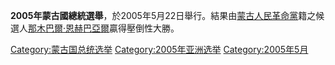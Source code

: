 {{expand|time=2016-07-04T05:49:18+00:00}}
{{unreferenced|time=2016-07-04T05:49:18+00:00}}
{{Infobox Election
|election_name      = 2005年蒙古國總統選舉
|country            = Mongolia
|type               = presidential
|ongoing            = no
|previous_election  =2001年蒙古國總統選舉
|previous_year      = 2001年
|next_election      = 2009年蒙古國總統選舉
|next_year          = 2009年
|election_date      = 2005年5月22日
|image1             = [[File:Nambaryn_Enkhbayar.jpg|105px]]
|nominee1           = [[那木巴爾·恩赫巴亞爾|那木巴爾·恩赫巴亞爾]]
|party1             = [[蒙古人民革命黨|蒙古人民革命黨]]
|popular_vote1      = 495,730票
|percentage1        = 54.20%
|image2             = [[File:Replace_this_image_male.svg|95px]]
|nominee2           = [[门德赛汗·恩赫赛汗|门德赛汗·恩赫赛汗]]
|party2             = [[民主黨_(蒙古)|民主黨]]
|popular_vote2      = 184,743票
|percentage2        = 20.20%
| map_image          = Mongolia President Elections 2005.svg
| map_size           = 300px
| map_caption        = 
|title=總統
|before_election=[[那楚克·巴嘎班迪|那楚克·巴嘎班迪]]
|before_party= 蒙古人民革命黨
|after_election=[[那木巴爾·恩赫巴亞爾|那木巴爾·恩赫巴亞爾]]
|after_party = 蒙古人民革命黨
}}
'''2005年蒙古國總統選舉'''，於2005年5月22日舉行。結果由[[蒙古人民革命黨|蒙古人民革命黨]]籍之候選人[[那木巴爾·恩赫巴亞爾|那木巴爾·恩赫巴亞爾]]贏得壓倒性大勝。
{{蒙古國選舉}}
[[Category:蒙古国总统选举|Category:蒙古国总统选举]]
[[Category:2005年亚洲选举|Category:2005年亚洲选举]]
[[Category:2005年5月|Category:2005年5月]]